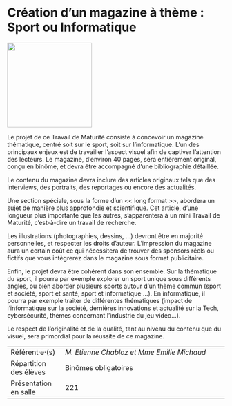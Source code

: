 # Création d’un magazine à thème : Sport ou Informatique

::: {.center data-latex=""}
![](images/creation-d-un-magazine-a-theme-sport-ou-informat.jpeg){height=14em}
:::

Le projet de ce Travail de Maturité consiste à concevoir un magazine
thématique, centré soit sur le sport, soit sur l'informatique. L'un des
principaux enjeux est de travailler l'aspect visuel afin de captiver
l'attention des lecteurs. Le magazine, d'environ 40 pages, sera
entièrement original, conçu en binôme, et devra être accompagné d'une
bibliographie détaillée.

Le contenu du magazine devra inclure des articles originaux tels que des
interviews, des portraits, des reportages ou encore des actualités.

Une section spéciale, sous la forme d'un << long format >>, abordera
un sujet de manière plus approfondie et scientifique. Cet article, d'une
longueur plus importante que les autres, s'apparentera à un mini
Travail de Maturité, c'est-à-dire un travail de recherche.

Les illustrations (photographies, dessins, ...) devront être en majorité
personnelles, et respecter les droits d'auteur. L'impression du magazine
aura un certain coût ce qui nécessitera de trouver des sponsors réels ou
fictifs que vous intègrerez dans le magazine sous format publicitaire.

Enfin, le projet devra être cohérent dans son ensemble. Sur la
thématique du sport, il pourra par exemple explorer un sport unique sous
différents angles, ou bien aborder plusieurs sports autour d'un thème
commun (sport et société, sport et santé, sport et informatique ...). En
informatique, il pourra par exemple traiter de différentes thématiques
(impact de l'informatique sur la société, dernières innovations et
actualité sur la Tech, cybersécurité, thèmes concernant l'industrie du
jeu vidéo...).

Le respect de l'originalité et de la qualité, tant au niveau du contenu
que du visuel, sera primordial pour la réussite de ce magazine.

::: {.small data-latex=""}
|                        |                                            |
| :------------- | :----------------------------------------- |
| Référent·e·(s)         | _M. Etienne Chabloz et Mme Emilie Michaud_                              |
| Répartition des élèves | Binômes obligatoires                                |
| Présentation en salle  | 221                                  |
:::